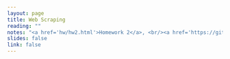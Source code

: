 ```yaml
---
layout: page
title: Web Scraping
reading: ""
notes: "<a href='hw/hw2.html'>Homework 2</a>, <br/><a href='https://github.com/Sta523-Fa14/hw_examples/tree/master/hw2/sbux_example'</a>Starbucks example repo</a>"
slides: false
link: false
---
```

